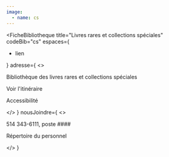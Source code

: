 ```yaml
---
image: 
  - name: cs
---
```



<FicheBibliotheque
  title="Livres rares et collections spéciales"
  codeBib="cs"
  espaces={
    <ul>
      <li><Link to="#">lien</Link></li>
    </ul>
  }
  adresse={
    <>
      <p>Bibliothèque des livres rares et collections spéciales</p>
      <p></p>
      <p></p>
      <p><Link to="#" Icon={ArrowSquareOut}>Voir l'itinéraire</Link></p>
      <p>Accessibilité</p>
    </>
  }
  nousJoindre={
    <>
      <p>514 343-6111, poste ####</p>
      <p><Link to="#" Icon>Répertoire du personnel</Link></p>
    </>
  }
>

</FicheBibliotheque>